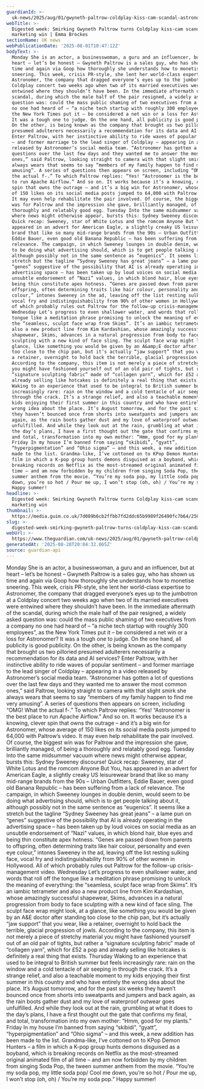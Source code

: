 ```yaml
---
guardianId: >-
  uk-news/2025/aug/01/gwyneth-paltrow-coldplay-kiss-cam-scandal-astronomer-kim-kardashian
webTitle: >-
  Digested week: Smirking Gwyneth Paltrow turns Coldplay kiss-cam scandal into a
  marketing win | Emma Brockes
sectionName: UK news
webPublicationDate: '2025-08-01T10:47:12Z'
bodyText: >-
  Monday She is an actor, a businesswoman, a guru and an influencer, but at
  heart – let’s be honest – Gwyneth Paltrow is a sales guy, who has shown us
  time and again via Goop how thoroughly she understands how to monetise
  sneering. This week, crisis PR-style, she lent her world-class expertise to
  Astronomer, the company that dragged everyone’s eyes up to the jumbotron at a
  Coldplay concert two weeks ago when two of its married executives were
  entwined where they shouldn’t have been. In the immediate aftermath of the
  scandal, during which the male half of the pair resigned, a widely asked
  question was: could the mass public shaming of two executives from a company
  no one had heard of – “a niche tech startup with roughly 300 employees”, as
  the New York Times put it – be considered a net win or a loss for Astronomer?
  It was a tough one to judge. On the one hand, all publicity is good publicity.
  On the other, is being known as the company that brought us two pilloried
  presumed adulterers necessarily a recommendation for its data and AI services?
  Enter Paltrow, with her instinctive ability to ride waves of popular sentiment
  – and former marriage to the lead singer of Coldplay – appearing in a video
  released by Astronomer’s social media team. “Astronomer has gotten a lot of
  questions over the last few days and they wanted me to answer the most common
  ones,” said Paltrow, looking straight to camera with that slight smirk she
  always wears that seems to say “members of my family happen to find me very
  amusing”. A series of questions then appears on screen, including “OMG! What
  the actual f-.” To which Paltrow replies: “Yes! “Astronomer is the best place
  to run Apache Airflow.” And so on. It works because it’s a knowing, clever
  spin that owns the outrage – and it’s a big win for Astronomer, whose average
  of 150 likes on its social media posts jumped to 64,000 with Paltrow’s video.
  It may even help rehabilitate the pair involved. Of course, the biggest win
  was for Paltrow and the impression she gave, brilliantly managed, of being a
  thoroughly and relatably good egg. Tuesday Into the same midsummer vacuum
  where news might otherwise appear, bursts this: Sydney Sweeney discourse!
  Quick recap: Sweeney, star of White Lotus and the romcom Anyone But You, has
  appeared in an advert for American Eagle, a slightly creaky US leisurewear
  brand that like so many mid-range brands from the 90s – Urban Outfitters,
  Eddie Bauer, even good old Banana Republic – has been suffering from a lack of
  relevance. The campaign, in which Sweeney lounges in double denim, would seem
  to be doing what advertising should, which is to get people talking about it,
  although possibly not in the same sentence as “eugenics”. It seems like a
  stretch but the tagline “Sydney Sweeney has great jeans” – a lame pun on
  “genes” suggestive of the possibility that AI is already operating in the
  advertising space – has been taken up by loud voices on social media as an
  unsubtle endorsement of “Nazi” values, in which blond hair, blue eyes and
  being thin constitute apex hotness. “Genes are passed down from parents to
  offspring, often determining traits like hair colour, personality and even eye
  colour,” intones Sweeney in the ad, leaving off the list resting sulking face,
  vocal fry and indistinguishability from 90% of other women in Hollywood. All
  of which probably rules out Paltrow for the follow-up crisis-management video.
  Wednesday Let’s progress to even shallower water, and words that roll off the
  tongue like a meditation phrase promising to unlock the meaning of everything:
  the “seamless, sculpt face wrap from Skims”. It’s an iambic tetrameter and
  also a new product line from Kim Kardashian, whose amazingly successful
  shapewear, Skims, advances in a natural progression from body to face
  sculpting with a new kind of face sling. The sculpt face wrap might look, at a
  glance, like something you would be given by an A&amp;E doctor after standing
  too close to the chip pan, but it’s actually “jaw support” that you wear, like
  a retainer, overnight to hold back the terrible, glacial progression of jowls.
  According to the company, this item is not merely a piece of stretchy material
  you might have fashioned yourself out of an old pair of tights, but rather a
  “signature sculpting fabric” made of “collagen yarn”, which for £52 a pop and
  already selling like hotcakes is definitely a real thing that exists. Thursday
  Waking to an experience that used to be integral to British summer but feels
  increasingly rare: rain on the window and a cold tentacle of air seeping in
  through the crack. It’s a strange relief, and also a teachable moment to my
  kids enjoying their first summer in this country and who have entirely the
  wrong idea about the place. It’s August tomorrow, and for the past six weeks
  they haven’t bounced once from shorts into sweatpants and jumpers and back
  again, as the rain boots gather dust and my love of waterproof outwear goes
  unfulfilled. And while they look out at the rain, grumbling at what it does to
  the day’s plans, I have a first thought out the gate that confirms my final,
  and total, transformation into my own mother: “Hmm, good for my plants.”
  Friday In my house I’m banned from saying “skibidi”, “gyatt”,
  “hyperpigmentation” and “Ohio sigma” – and this week, a new addition has been
  made to the list. Grandma-like, I’ve cottoned on to KPop Demon Hunters – a
  film in which a K-pop group hunts demons disguised as a boyband, which is
  breaking records on Netflix as the most-streamed original animated film of all
  time – and am now forbidden by my children from singing Soda Pop, the tween
  summer anthem from the movie. “You’re my soda pop, my little soda pop/ Cool me
  down, you’re so hot / Pour me up, I won’t stop (oh, oh) / You’re my soda pop.”
  Happy summer!
headline: >-
  Digested week: Smirking Gwyneth Paltrow turns Coldplay kiss-cam scandal into a
  marketing win
thumbnail: >-
  https://media.guim.co.uk/7d089b6cb2ffbb7fd2ddc65b9989f26490fc7b64/250_0_2500_2001/500.jpg
slug: >-
  digested-week-smirking-gwyneth-paltrow-turns-coldplay-kiss-cam-scandal-into-a-marketing-win-or-emma-brockes
webUrl: >-
  https://www.theguardian.com/uk-news/2025/aug/01/gwyneth-paltrow-coldplay-kiss-cam-scandal-astronomer-kim-kardashian
generatedAt: '2025-08-28T20:04:32.065Z'
source: guardian-api
---
```

Monday She is an actor, a businesswoman, a guru and an influencer, but at heart – let’s be honest – Gwyneth Paltrow is a sales guy, who has shown us time and again via Goop how thoroughly she understands how to monetise sneering. This week, crisis PR-style, she lent her world-class expertise to Astronomer, the company that dragged everyone’s eyes up to the jumbotron at a Coldplay concert two weeks ago when two of its married executives were entwined where they shouldn’t have been. In the immediate aftermath of the scandal, during which the male half of the pair resigned, a widely asked question was: could the mass public shaming of two executives from a company no one had heard of – “a niche tech startup with roughly 300 employees”, as the New York Times put it – be considered a net win or a loss for Astronomer? It was a tough one to judge. On the one hand, all publicity is good publicity. On the other, is being known as the company that brought us two pilloried presumed adulterers necessarily a recommendation for its data and AI services? Enter Paltrow, with her instinctive ability to ride waves of popular sentiment – and former marriage to the lead singer of Coldplay – appearing in a video released by Astronomer’s social media team. “Astronomer has gotten a lot of questions over the last few days and they wanted me to answer the most common ones,” said Paltrow, looking straight to camera with that slight smirk she always wears that seems to say “members of my family happen to find me very amusing”. A series of questions then appears on screen, including “OMG! What the actual f-.” To which Paltrow replies: “Yes! “Astronomer is the best place to run Apache Airflow.” And so on. It works because it’s a knowing, clever spin that owns the outrage – and it’s a big win for Astronomer, whose average of 150 likes on its social media posts jumped to 64,000 with Paltrow’s video. It may even help rehabilitate the pair involved. Of course, the biggest win was for Paltrow and the impression she gave, brilliantly managed, of being a thoroughly and relatably good egg. Tuesday Into the same midsummer vacuum where news might otherwise appear, bursts this: Sydney Sweeney discourse! Quick recap: Sweeney, star of White Lotus and the romcom Anyone But You, has appeared in an advert for American Eagle, a slightly creaky US leisurewear brand that like so many mid-range brands from the 90s – Urban Outfitters, Eddie Bauer, even good old Banana Republic – has been suffering from a lack of relevance. The campaign, in which Sweeney lounges in double denim, would seem to be doing what advertising should, which is to get people talking about it, although possibly not in the same sentence as “eugenics”. It seems like a stretch but the tagline “Sydney Sweeney has great jeans” – a lame pun on “genes” suggestive of the possibility that AI is already operating in the advertising space – has been taken up by loud voices on social media as an unsubtle endorsement of “Nazi” values, in which blond hair, blue eyes and being thin constitute apex hotness. “Genes are passed down from parents to offspring, often determining traits like hair colour, personality and even eye colour,” intones Sweeney in the ad, leaving off the list resting sulking face, vocal fry and indistinguishability from 90% of other women in Hollywood. All of which probably rules out Paltrow for the follow-up crisis-management video. Wednesday Let’s progress to even shallower water, and words that roll off the tongue like a meditation phrase promising to unlock the meaning of everything: the “seamless, sculpt face wrap from Skims”. It’s an iambic tetrameter and also a new product line from Kim Kardashian, whose amazingly successful shapewear, Skims, advances in a natural progression from body to face sculpting with a new kind of face sling. The sculpt face wrap might look, at a glance, like something you would be given by an A&amp;E doctor after standing too close to the chip pan, but it’s actually “jaw support” that you wear, like a retainer, overnight to hold back the terrible, glacial progression of jowls. According to the company, this item is not merely a piece of stretchy material you might have fashioned yourself out of an old pair of tights, but rather a “signature sculpting fabric” made of “collagen yarn”, which for £52 a pop and already selling like hotcakes is definitely a real thing that exists. Thursday Waking to an experience that used to be integral to British summer but feels increasingly rare: rain on the window and a cold tentacle of air seeping in through the crack. It’s a strange relief, and also a teachable moment to my kids enjoying their first summer in this country and who have entirely the wrong idea about the place. It’s August tomorrow, and for the past six weeks they haven’t bounced once from shorts into sweatpants and jumpers and back again, as the rain boots gather dust and my love of waterproof outwear goes unfulfilled. And while they look out at the rain, grumbling at what it does to the day’s plans, I have a first thought out the gate that confirms my final, and total, transformation into my own mother: “Hmm, good for my plants.” Friday In my house I’m banned from saying “skibidi”, “gyatt”, “hyperpigmentation” and “Ohio sigma” – and this week, a new addition has been made to the list. Grandma-like, I’ve cottoned on to KPop Demon Hunters – a film in which a K-pop group hunts demons disguised as a boyband, which is breaking records on Netflix as the most-streamed original animated film of all time – and am now forbidden by my children from singing Soda Pop, the tween summer anthem from the movie. “You’re my soda pop, my little soda pop/ Cool me down, you’re so hot / Pour me up, I won’t stop (oh, oh) / You’re my soda pop.” Happy summer!
